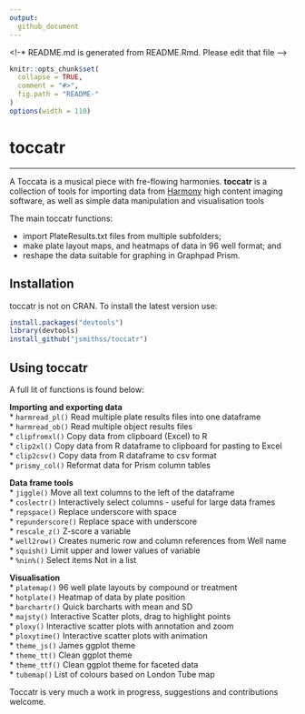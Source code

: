 ```yaml
---
output:
  github_document
---
```


<!-* README.md is generated from README.Rmd. Please edit that file -->

```r
knitr::opts_chunk$set(
  collapse = TRUE,
  comment = "#>",
  fig.path = "README-"
)
options(width = 110)
```

# toccatr 



***********************



A Toccata is a musical piece with fre-flowing harmonies. **toccatr** is a collection of tools for importing data from [Harmony]("https://www.revvity.com/gb-en/product/harmony-5-2-office-revvity-hh17000019") high content imaging software, as well as simple data manipulation and visualisation tools

The main toccatr functions:

* import PlateResults.txt files from multiple subfolders;
* make plate layout maps, and heatmaps of data in 96 well format; and
* reshape the data suitable for graphing in Graphpad Prism.


## <i class="fa fa-cog" aria-hidden="true"></i> Installation

toccatr is not on CRAN. To install the latest version use:


```r
install.packages("devtools")
library(devtools)
install_github("jsmithss/toccatr")
```



## Using toccatr

A full lit of functions is found below:

**Importing and exporting data**  
* `harmread_pl()` Read multiple plate results files into one dataframe  
* `harmread_ob()` Read multiple object results files  
* `clipfromxl()` Copy data from clipboard (Excel) to R  
* `clip2xl()` Copy data from R dataframe to clipboard for pasting to Excel  
* `clip2csv()` Copy data from R dataframe to csv format  
* `prismy_col()` Reformat data for Prism column tables  

**Data frame tools**  
* `jiggle()` Move all text columns to the left of the dataframe  
* `coslectr()` Interactively select columns - useful for large data frames  
* `repspace()` Replace underscore with space  
* `repunderscore()` Replace space with underscore  
* `rescale_z()` Z-score a variable  
* `well2row()` Creates numeric row and column references from Well name  
* `squish()` Limit upper and lower values of variable  
* `%nin%()` Select items Not in a list  

**Visualisation**  
* `platemap()` 96 well plate layouts by compound or treatment  
* `hotplate()` Heatmap of data by plate position  
* `barchartr()` Quick barcharts with mean and SD  
* `majsty()` Interactive Scatter plots, drag to highlight points  
* `ploxy()` Interactive scatter plots with annotation and zoom  
* `ploxytime()` Interactive scatter plots with animation  
* `theme_js()` James ggplot theme  
* `theme_tt()` Clean ggplot theme  
* `theme_ttf()` Clean ggplot theme for faceted data  
* `tubemap()` List of colours based on London Tube map  

Toccatr is very much a work in progress, suggestions and contributions welcome.  
